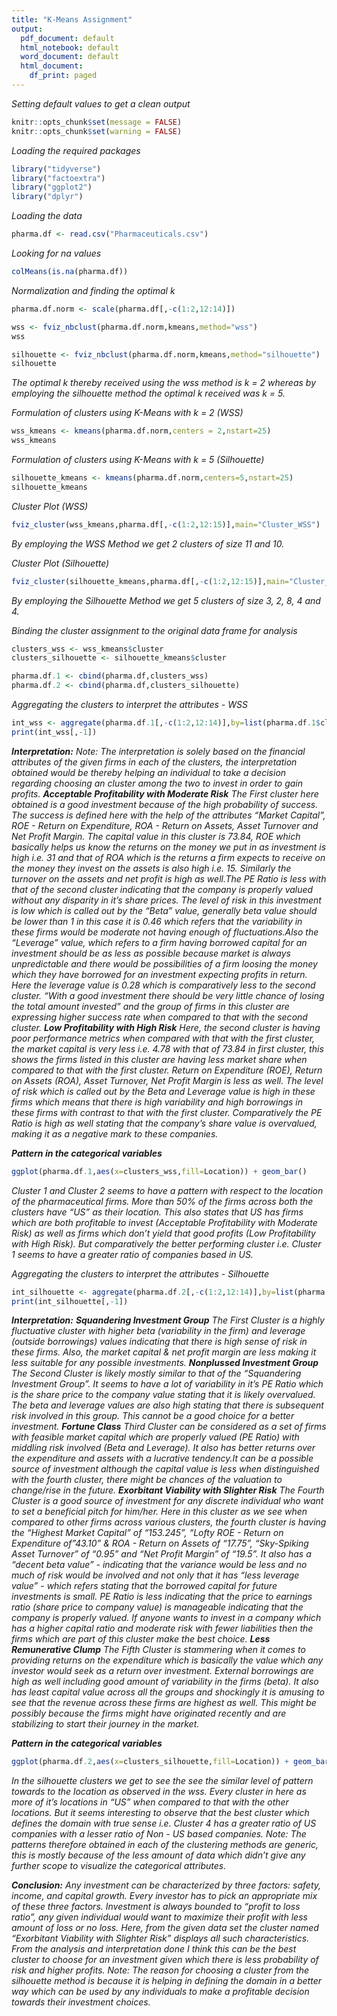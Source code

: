 ```yaml
---
title: "K-Means Assignment"
output:
  pdf_document: default
  html_notebook: default
  word_document: default
  html_document:
    df_print: paged
---
```

*Setting default values to get a clean output*
```r
knitr::opts_chunk$set(message = FALSE)
knitr::opts_chunk$set(warning = FALSE)
```

*Loading the required packages*
```r
library("tidyverse")
library("factoextra")
library("ggplot2")
library("dplyr")
```

*Loading the data*
```r
pharma.df <- read.csv("Pharmaceuticals.csv")
```

*Looking for na values*
```r
colMeans(is.na(pharma.df))
```

*Normalization and finding the optimal k*
```r
pharma.df.norm <- scale(pharma.df[,-c(1:2,12:14)])

wss <- fviz_nbclust(pharma.df.norm,kmeans,method="wss")
wss

silhouette <- fviz_nbclust(pharma.df.norm,kmeans,method="silhouette")
silhouette
```
*The optimal k thereby received using the wss method is k = 2 whereas by employing the silhouette method the optimal k received was k = 5.*
\newline

*Formulation of clusters using K-Means with k = 2 (WSS)*
```r
wss_kmeans <- kmeans(pharma.df.norm,centers = 2,nstart=25)
wss_kmeans
```
*Formulation of clusters using K-Means with k = 5 (Silhouette)*
```r
silhouette_kmeans <- kmeans(pharma.df.norm,centers=5,nstart=25)
silhouette_kmeans
```
*Cluster Plot (WSS)*
```r
fviz_cluster(wss_kmeans,pharma.df[,-c(1:2,12:15)],main="Cluster_WSS")
```
*By employing the WSS Method we get 2 clusters of size 11 and 10.*
\newline

*Cluster Plot (Silhouette)*
```r
fviz_cluster(silhouette_kmeans,pharma.df[,-c(1:2,12:15)],main="Cluster_Silhouette")
```
*By employing the Silhouette Method we get 5 clusters of size 3, 2, 8, 4 and 4.*
\newline

*Binding the cluster assignment to the original data frame for analysis*
```r
clusters_wss <- wss_kmeans$cluster
clusters_silhouette <- silhouette_kmeans$cluster

pharma.df.1 <- cbind(pharma.df,clusters_wss)
pharma.df.2 <- cbind(pharma.df,clusters_silhouette)
```

*Aggregating the clusters to interpret the attributes - WSS*
```r
int_wss <- aggregate(pharma.df.1[,-c(1:2,12:14)],by=list(pharma.df.1$clusters_wss),FUN="median")
print(int_wss[,-1])
```
***Interpretation:***\vspace{1mm}
\newline
*Note: The interpretation is solely based on the financial attributes of the given firms in each of the clusters, the interpretation obtained would be thereby helping an individual to take a decision regarding choosing an cluster among the two to invest in order to gain profits.*\vspace{2mm}
\newline
***Acceptable Profitability with Moderate Risk***\vspace{2mm}
\newline
*The First cluster here obtained is a good investment because of the high probability of success. The success is defined here with the help of the attributes "Market Capital", ROE - Return on Expenditure, ROA - Return on Assets, Asset Turnover and Net Profit Margin. The capital value in this cluster is 73.84, ROE which basically helps us know the returns on the money we put in as investment is high i.e. 31 and that of ROA which is the returns a firm expects to receive on the money they invest on the assets is also high i.e. 15. Similarly the turnover on the assets and net profit is high as well.The PE Ratio is less with that of the second cluster indicating that the company is properly valued without any disparity in it's share prices.*\vspace{0.3mm}
\newline
*The level of risk in this investment is low which is called out by the "Beta" value, generally beta value should be lower than 1 in this case it is 0.46 which refers that the variability in these firms would be moderate not having enough of fluctuations.Also the "Leverage" value, which refers to a firm having borrowed capital for an investment should be as less as possible because market is always unpredictable and there would be possibilities of a firm loosing the money which they have borrowed for an investment expecting profits in return. Here the leverage value is 0.28 which is comparatively less to the second cluster. "With a good investment there should be very little chance of losing the total amount invested" and the group of firms in this cluster are expressing higher success rate when compared to that with the second cluster.*\vspace{3mm}
\newline
***Low Profitability with High Risk***\vspace{2mm}
\newline
*Here, the second cluster is having poor performance metrics when compared with that with the first cluster, the market capital is very less i.e. 4.78 with that of 73.84 in first cluster, this shows the firms listed in this cluster are having less market share when compared to that with the first cluster. Return on Expenditure (ROE), Return on Assets (ROA), Asset Turnover, Net Profit Margin is less as well. The level of risk which is called out by the Beta and Leverage value is high in these firms which means that there is high variability and high borrowings in these firms with contrast to that with the first cluster. Comparatively the PE Ratio is high as well stating that the company's share value is overvalued, making it as a negative mark to these companies.*\vspace{1mm}
\newline

***Pattern in the categorical variables***
```r
ggplot(pharma.df.1,aes(x=clusters_wss,fill=Location)) + geom_bar()
```
*Cluster 1 and Cluster 2 seems to have a pattern with respect to the location of the pharmaceutical firms. More than 50% of the firms across both the clusters have "US" as their location. This also states that US has firms which are both profitable to invest (Acceptable Profitability with Moderate Risk) as well as firms which don't yield that good profits (Low Profitability with High Risk). But comparatively the better performing cluster i.e. Cluster 1 seems to have a greater ratio of companies based in US.*\vspace{1mm}
\newline

*Aggregating the clusters to interpret the attributes - Silhouette*
```r
int_silhouette <- aggregate(pharma.df.2[,-c(1:2,12:14)],by=list(pharma.df.2$clusters_silhouette),FUN="median")
print(int_silhouette[,-1])
```
***Interpretation:***\vspace{1mm}
\newline
***Squandering Investment Group***\vspace{1mm}
\newline
*The First Cluster is a highly fluctuative cluster with higher beta (variability in the firm) and leverage (outside borrowings) values indicating that there is high sense of risk in these firms. Also, the market capital & net profit margin are less making it less suitable for any possible investments.*\vspace{2mm}
\newline
***Nonplussed Investment Group***\vspace{1mm}
\newline
*The Second Cluster is likely mostly similar to that of the "Squandering Investment Group". It seems to have a lot of variability in it's PE Ratio which is the share price to the company value stating that it is likely overvalued. The beta and leverage values are also high stating that there is subsequent risk involved in this group. This cannot be a good choice for a better investment.*\vspace{2mm}
\newline
***Fortune Class***\vspace{1mm}
\newline
*Third Cluster can be considered as a set of firms with feasible market capital which are properly valued (PE Ratio) with middling risk involved (Beta and Leverage). It also has better returns over the expenditure and assets with a lucrative tendency.It can be a possible source of investment although the capital value is less when distinguished with the fourth cluster, there might be chances of the valuation to change/rise in the future.*\vspace{2mm}
\newline
***Exorbitant Viability with Slighter Risk***\vspace{1mm}
\newline
*The Fourth Cluster is a good source of investment for any discrete individual who want to set a beneficial pitch for him/her. Here in this cluster as we see when compared to other firms across various clusters, the fourth cluster is having the "Highest Market Capital" of "153.245", "Lofty ROE - Return on Expenditure of "43.10" & ROA - Return on Assets of "17.75", "Sky-Spiking Asset Turnover" of "0.95" and "Net Profit Margin" of "19.5". It also has a "decent beta value" - indicating that the variance would be less and no much of risk would be involved and not only that it has "less leverage value" - which refers stating that the borrowed capital for future investments is small. PE Ratio is less indicating that the price to earnings ratio (share price to company value) is manageable indicating that the company is properly valued. If anyone wants to invest in a company which has a higher capital ratio and moderate risk with fewer liabilities then the firms which are part of this cluster make the best choice.*\vspace{2mm}
\newline
***Less Remunerative Clump***\vspace{1mm}
\newline
*The Fifth Cluster is stammering when it comes to providing returns on the expenditure which is basically the value which any investor would seek as a return over investment. External borrowings are high as well including good amount of variability in the firms (beta). It also has least capital value across all the groups and shockingly it is amusing to see that the revenue across these firms are highest as well. This might be possibly because the firms might have originated recently and are stabilizing to start their journey in the market.*\vspace{1mm}
\newline

***Pattern in the categorical variables***
```r
ggplot(pharma.df.2,aes(x=clusters_silhouette,fill=Location)) + geom_bar()
```
*In the silhouette clusters we get to see the see the similar level of pattern towards to the location as observed in the wss. Every cluster in here as more of it's locations in "US" when compared to that with the other locations. But it seems interesting to observe that the best cluster which defines the domain with true sense i.e. Cluster 4 has a greater ratio of US companies with a lesser ratio of Non - US based companies.*\vspace{2mm}
\newline
*Note: The patterns therefore obtained in each of the clustering methods are generic, this is mostly because of the less amount of data which didn't give any further scope to visualize the categorical attributes.*\vspace{3mm}
\newline

***Conclusion:***\vspace{0.3mm}
\newline
*Any investment can be characterized by three factors: safety, income, and capital growth. Every investor has to pick an appropriate mix of these three factors.*\vspace{2mm}
\newline
*Investment is always bounded to "profit to loss ratio", any given individual would want to maximize their profit with less amount of loss or no loss. Here, from the given data set the cluster named "Exorbitant Viability with Slighter Risk" displays all such characteristics. From the analysis and interpretation done I think this can be the best cluster to choose for an investment given which there is less probability of risk and higher profits.*\vspace{2mm}
\newline
*Note: The reason for choosing a cluster from the silhouette method is because it is helping in defining the domain in a better way which can be used by any individuals to make a profitable decision towards their investment choices.*